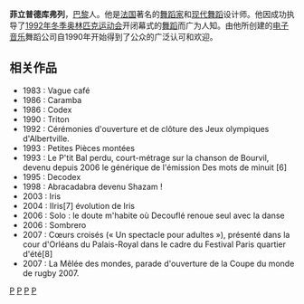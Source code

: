 '''菲立普德库弗列'''{{BD|1961年|10月22日}}，[[巴黎|巴黎]]人。他是[[法国|法国]]著名的[[舞蹈家|舞蹈家]]和[[现代舞蹈|现代舞蹈]]设计师。他因成功执导了[[1992年冬季奥林匹克运动会|1992年冬季奥林匹克运动会]]开闭幕式的[[舞蹈|舞蹈]]而广为人知。由他所创建的[[电子音乐|电子音乐]]舞蹈公司自1990年开始得到了公众的广泛认可和欢迎。

== 相关作品 ==
*1983 : Vague café 
*1986 : Caramba 
*1986 : Codex 
*1990 : Triton 
*1992 : Cérémonies d'ouverture et de clôture des Jeux olympiques d'Albertville. 
*1993 : Petites Pièces montées 
*1993 : Le P'tit Bal perdu, court-métrage sur la chanson de Bourvil, devenu depuis 2006 le générique de l'émission Des mots de minuit [6] 
*1995 : Decodex 
*1998 : Abracadabra devenu Shazam ! 
*2003 : Iris 
*2004 : IIris[7] évolution de Iris 
*2006 : Solo : le doute m'habite où Decouflé renoue seul avec la danse 
*2006 : Sombrero 
*2007 : Cœurs croisés (« Un spectacle pour adultes »), présenté dans la cour d'Orléans du Palais-Royal dans le cadre du Festival Paris quartier d'été[8] 
*2007 : La Mêlée des mondes, parade d'ouverture de la Coupe du monde de rugby 2007.

{{Authority control}}
[[Category:上塞納省人|P]]
[[Category:法國電影導演|P]]
[[Category:法国作家|P]]
[[Category:法國男舞者|P]]